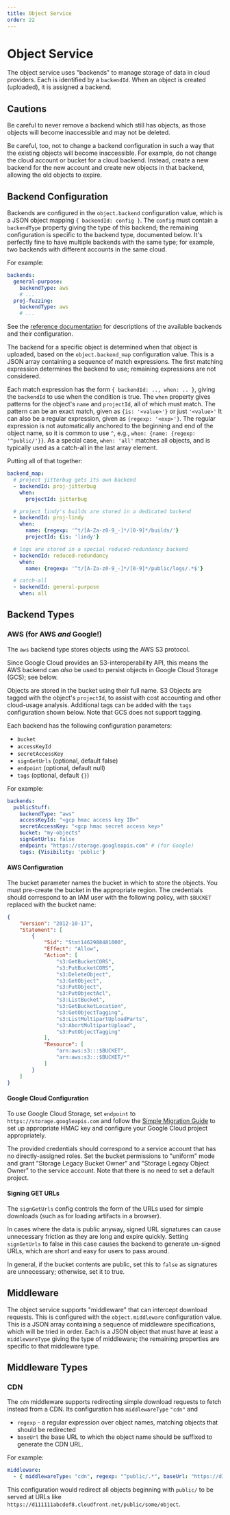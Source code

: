 ```yaml
---
title: Object Service
order: 22
---
```


# Object Service

The object service uses "backends" to manage storage of data in cloud providers.
Each is identified by a `backendId`.
When an object is created (uploaded), it is assigned a backend.

## Cautions

Be careful to never remove a backend which still has objects, as those objects will become inaccessible and may not be deleted.

Be careful, too, not to change a backend configuration in such a way that the existing objects will become inaccessible.
For example, do not change the cloud account or bucket for a cloud backend.
Instead, create a new backend for the new account and create new objects in that backend, allowing the old objects to expire.

## Backend Configuration

Backends are configured in the `object.backend` configuration value, which is a JSON object mapping `{ backendId: config }`.
The `config` must contain a `backendType` property giving the type of this backend; the remaining configuration is specific to the backend type, documented below.
It's perfectly fine to have multiple backends with the same type; for example, two backends with different accounts in the same cloud.

For example:

```yaml
backends:
  general-purpose:
    backendType: aws
    # ...
  proj-fuzzing:
    backendType: aws
    # ...
```

See the [reference documentation](/docs/reference/platform/object/) for descriptions of the available backends and their configuration.

The backend for a specific object is determined when that object is uploaded, based on the `object.backend_map` configuration value.
This is a JSON array containing a sequence of match expressions.
The first matching expression determines the backend to use; remaining expressions are not considered.

Each match expression has the form `{ backendId: .., when: .. }`, giving the `backendId` to use when the condition is true.
The `when` property gives patterns for the object's `name` and `projectId`, all of which must match.
The pattern can be an exact match, given as `{is: '<value>'}` or just `'<value>'`
It can also be a regular expression, given as `{regexp: '<exp>'}`.
The regular expression is not automatically anchored to the beginning and end of the object name, so it is common to use `^`, e.g., `when: {name: {regexp: '^public/'}}`.
As a special case, `when: 'all'` matches all objects, and is typically used as a catch-all in the last array element.

Putting all of that together:

```yaml
backend_map:
  # project jitterbug gets its own backend
  - backendId: proj-jitterbug
    when:
      projectId: jitterbug

  # project lindy's builds are stored in a dedicated backend
  - backendId: proj-lindy
    when:
      name: {regexp: '^t/[A-Za-z0-9_-]*/[0-9]*/builds/'}
      projectId: {is: 'lindy'}

  # logs are stored in a special reduced-redundancy backend
  - backendId: reduced-redundancy
    when:
      name: {regexp: '^t/[A-Za-z0-9_-]*/[0-9]*/public/logs/.*$'}

  # catch-all
  - backendId: general-purpose
    when: all
```

## Backend Types

### AWS (for AWS _and_ Google!)

The `aws` backend type stores objects using the AWS S3 protocol.

Since Google Cloud provides an S3-interoperability API, this means the AWS backend can _also_ be used to persist objects in Google Cloud Storage (GCS); see below.

Objects are stored in the bucket using their full name.
S3 Objects are tagged with the object's `projectId`, to assist with cost accounting and other cloud-usage analysis.
Additional tags can be added with the `tags` configuration shown below.
Note that GCS does not support tagging.

Each backend has the following configuration parameters:
 * `bucket`
 * `accessKeyId`
 * `secretAccessKey`
 * `signGetUrls` (optional, default false)
 * `endpoint` (optional, default null)
 * `tags` (optional, default `{}`)

 For example:

```yaml
backends:
  publicStuff:
    backendType: "aws"
    accessKeyId: "<gcp hmac access key ID>"
    secretAccessKey: "<gcp hmac secret access key>"
    bucket: "my-objects"
    signGetUrls: false
    endpoint: "https://storage.googleapis.com" # (for Google)
    tags: {Visibility: 'public'}
```

#### AWS Configuration

The bucket parameter names the bucket in which to store the objects.
You must pre-create the bucket in the appropriate region.
The credentials should correspond to an IAM user with the following policy, with `$BUCKET` replaced with the bucket name:

```json
{
    "Version": "2012-10-17",
    "Statement": [
        {
            "Sid": "Stmt1462988481000",
            "Effect": "Allow",
            "Action": [
                "s3:GetBucketCORS",
                "s3:PutBucketCORS",
                "s3:DeleteObject",
                "s3:GetObject",
                "s3:PutObject",
                "s3:PutObjectAcl",
                "s3:ListBucket",
                "s3:GetBucketLocation",
                "s3:GetObjectTagging",
                "s3:ListMultipartUploadParts",
                "s3:AbortMultipartUpload",
                "s3:PutObjectTagging"
            ],
            "Resource": [
                "arn:aws:s3:::$BUCKET",
                "arn:aws:s3:::$BUCKET/*"
            ]
        }
    ]
}
```

#### Google Cloud Configuration

To use Google Cloud Storage, set `endpoint` to `https://storage.googleapis.com`
and follow the [Simple Migration
Guide](https://cloud.google.com/storage/docs/migrating#migration-simple) to set
up appropriate HMAC key and configure your Google Cloud project appropriately.

The provided credentials should correspond to a service account that has no directly-assigned roles.
Set the bucket permissions to "uniform" mode and grant "Storage Legacy Bucket Owner" and "Storage Legacy Object Owner" to the service account.
Note that there is no need to set a default project.

#### Signing GET URLs

The `signGetUrls` config controls the form of the URLs used for simple downloads (such as for loading artifacts in a browser).

In cases where the data is public anyway, signed URL signatures can cause unnecessary friction as they are long and expire quickly.
Setting `signGetUrls` to false in this case causes the backend to generate un-signed URLs, which are short and easy for users to pass around.

In general, if the bucket contents are public, set this to `false` as signatures are unnecessary; otherwise, set it to true.

## Middleware

The object service supports "middleware" that can intercept download requests.
This is configured with the `object.middleware` configuration value.
This is a JSON array containing a sequence of middleware specifications, which will be tried in order.
Each is a JSON object that must have at least a `middlewareType` giving the type of middleware; the remaining properties are specific to that middleware type.

## Middleware Types

### CDN

The `cdn` middleware supports redirecting simple download requests to fetch instead from a CDN.
Its configuration has `middlewareType` `"cdn"` and

 * `regexp` - a regular expression over object names, matching objects that should be redirected
 * `baseUrl` the base URL to which the object name should be suffixed to generate the CDN URL.

For example:

```yaml
middleware:
  - { middlewareType: "cdn", regexp: "^public/.*", baseUrl: "https://d111111abcdef8.cloudfront.net/" }
```

This configuration would redirect all objects beginning with `public/` to be served at URLs like `https://d111111abcdef8.cloudfront.net/public/some/object`.
